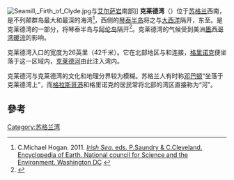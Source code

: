{{expand|time=2014-01-22T13:19:22+00:00}}
{{Infobox body of water
| name = 克萊德灣
| native_name = Firth of Clyde
| native_name_lang = en
| other_name = 
| image = Firthofclydemap.png
| alt = A map showing the west coast of Scotland around the Firth of Clyde
| caption = 克莱德湾区地图
| pushpin_map = Scotland Argyll and Bute#Scotland
| pushpin_map_alt = 
| pushpin_label_position = <!-- left, right, top or bottom -->
| pushpin_map_caption = 
| image_bathymetry = 
| alt_bathymetry = 
| caption_bathymetry = 
| location = [[英國|英國]][[蘇格蘭|蘇格蘭]]
| group = 
| coordinates = {{coord|55|40|N|5|00|W|region:GB_type:waterbody_scale:1000000_source:GNS-enwiki|display=title}}{{gbmapping|NS153652}}
| type = 
| etymology = 
| part_of = 
| inflow = 
| rivers = 
| outflow = 
| oceans = 
| catchment = 
| basin_countries = 英國蘇格蘭
| agency = 
| designation = 
| date-built = <!-- {{Start date|YYYY|MM|DD}} For man-made and other recent bodies of water -->
| engineer = 
| date-flooded = <!-- {{Start date|YYYY|MM|DD}} For man-made and other recent bodies of water -->
| length = 
| width = 
| area = 
| depth = 
| max-depth = 
| volume = 
| residence_time = 
| salinity = 
| shore = 
| elevation = 海平面
| temperature_high = 
| temperature_low = 
| frozen = 
| islands_category = 
| islands = [[阿倫島|阿倫島]]、[[比特島|比特島]]、[[大坎布雷島|大坎布雷島]]
| sections = 
| cities = 
| trenches = 
| benches = 
| website = 
| reference = 
}}
[[Image:Seamill,_Firth_of_Clyde.jpg|thumb]]与[[艾尔萨岩|艾尔萨岩]]南部]]
'''克莱德湾'''（{{lang-en|Firth of Clyde}}）位于[[苏格兰|苏格兰]]西南，是不列颠群岛最大和最深的海湾<ref>C.Michael Hogan. 2011. [http://www.eoearth.org/article/Irish_Sea?topic=49523 ''Irish Sea''. eds. P.Saundry & C.Cleveland. Encyclopedia of Earth. National council for Science and the Environment. Washington DC] {{Wayback|url=http://www.eoearth.org/article/Irish_Sea?topic=49523 |date=20130602131956 }}</ref>，西侧的[[琴泰半岛|琴泰半岛]]将之与[[大西洋|大西洋]]隔开，东至{{Link-en|艾尔郡|Ayrshire}}。{{Link-en|基尔布兰南海峡|Kilbrannan Sound}}是克莱德湾的一部分，将琴泰半岛与[[阿伦岛|阿伦岛]]隔开<ref>{{cite web |url=http://visitcowal.co.uk/ |title=Home |publisher=visitcowal |date=2014-06-20 |accessdate=2017-02-07 |archive-date=2019-11-06 |archive-url=https://web.archive.org/web/20191106082649/http://visitcowal.co.uk/ |dead-url=no }}</ref>。克莱德湾的气候受到美洲[[墨西哥湾暖流|墨西哥湾暖流]]的影响。

克莱德湾入口的宽度为26英里（42千米）。它在北部地区与{{Link-en|隆湖|Loch Long}}和{{Link-en|盖尔湖|Gare Loch}}连接，[[格里诺克|格里诺克]]便坐落于这一区域内，[[克莱德河|克莱德河]]由此注入湾内。

克莱德河与克莱德湾的文化和地理分界较为模糊。苏格兰人有时称[[邓巴顿|邓巴顿]]“坐落于克莱德湾上”，而[[格拉斯哥港|格拉斯哥港]]和格里诺克的居民常将北部的湾区直接称为“河”。

==參考==
{{reflist}}

[[Category:苏格兰湾|Category:苏格兰湾]]